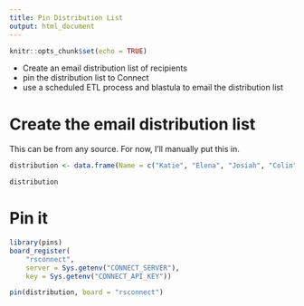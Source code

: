 ```yaml
---
title: Pin Distribution List
output: html_document
---
```


```r
knitr::opts_chunk$set(echo = TRUE)
```

* Create an email distribution list of recipients
* pin the distribution list to Connect
* use a scheduled ETL process and blastula to email the distribution list

# Create the email distribution list
This can be from any source.  For now, I'll manually put this in. 
```r
distribution <- data.frame(Name = c("Katie", "Elena", "Josiah", "Colin", "Brian", "Nichole", "Ryan", "Shannon"), Email = c("katie.masiello@rstudio.com", "elena@rstudio.com", "josiah@rstudio.com", "colin@rstudio.com", "brian.law@rstudio.com", "nichole@rstudio.com", "ryan@rstudio.com", "shannon@rstudio.com"))

distribution
```
# Pin it

```r
library(pins)
board_register(
    "rsconnect", 
    server = Sys.getenv("CONNECT_SERVER"), 
    key = Sys.getenv("CONNECT_API_KEY"))

pin(distribution, board = "rsconnect")
```

